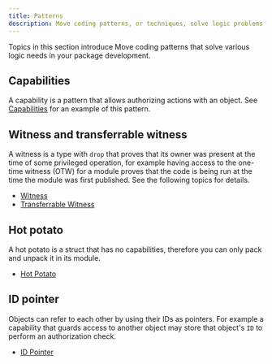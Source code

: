 ```yaml
---
title: Patterns
description: Move coding patterns, or techniques, solve logic problems you encounter when developing Move packages for the IOTA blockchain. These include capabilities, witness and transferrable witness, hot potato, and ID pointer. 
---
```


Topics in this section introduce Move coding patterns that solve various logic needs in your package development. 

## Capabilities

A capability is a pattern that allows authorizing actions with an object. See [Capabilities](patterns/capabilities.mdx) for an example of this pattern.

## Witness and transferrable witness

A witness is a type with `drop` that proves that its owner was present at the time of some privileged operation, for example having access to the one-time witness (OTW) for a module proves that the code is being run at the time the module was first published. See the following topics for details.

- [Witness](./patterns/witness)
- [Transferrable Witness](./patterns/transferrable-witness)

## Hot potato

A hot potato is a struct that has no capabilities, therefore you can only pack and unpack it in its module.

- [Hot Potato](./patterns/hot-potato)

## ID pointer

Objects can refer to each other by using their IDs as pointers.  For example a capability that guards access to another object may store that object's `ID` to perform an authorization check.

- [ID Pointer](./patterns/id-pointer)
